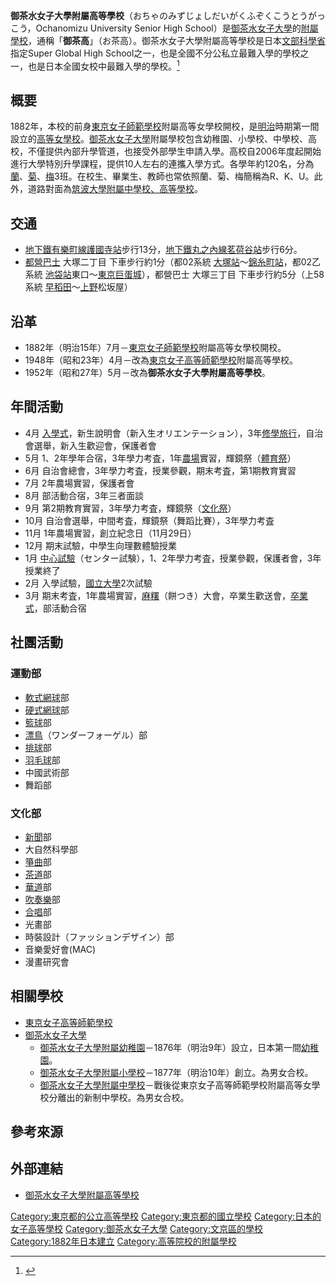 {{高中
|名稱 = 御茶水女子大學附屬高等學校
|圖像 = <!--不須使用[[File:|225px]] -->
|圖像大小 =
|圖像說明 =
|外文名稱 = お茶の水女子大学附属高等学校
|校訓 =
|理念 =
|建校 = 1882年
|閉校 =
|復校 =
|校慶日 =
|類型 = 國立學校
|共學或別學 = [[單性別教育|女校]]
|宗教 =
|課程 = 全日制課程
|單位制或學年制= 學年制
|學科 = 普通科
|學期 =
|年級 =
|班級 = 3
|創立者 =
|黨委書記 =
|校長 =
|副校長 =
|教師 =
|職工 =
|學生 =
|面積 =
|建築面積 =
|舊校名 =東京女子師範學校附屬高等女學校<br />東京女子高等師範學校附屬高等女學校<br />東京女子高等師範學校附屬高等學校
|free_label = 
|free_text =
|free_label2 = 高校代碼
|free_text2 = 13004E
|體育項目 =
|校色 =
|刊物 =
|吉祥物 =
|隸屬 =[[御茶水女子大學|御茶水女子大學]]
|學區 =
|地址 = [[東京都|東京都]][[文京區|文京區]][[大塚_(文京區)|大塚]]二丁目1番1號
|座標 ={{coord|35|43|10.2|N|139|43|58|E|display=inline, title}}
|郵編 = 112-8610
|電話 =
|網站 = {{URL|http://www.fk.ocha.ac.jp/index.html|御茶水女子大學附屬高等學校}}
|標誌 = <!--必須使用[[File:|225px]] -->
|腳註 =
}}
'''御茶水女子大學附屬高等學校'''（おちゃのみずじょしだいがくふぞくこうとうがっこう，Ochanomizu University Senior High School）是[[御茶水女子大學|御茶水女子大學]]的[[附屬學校|附屬學校]]，通稱「'''御茶高'''」（お茶高）。御茶水女子大學附屬高等學校是日本[[文部科學省|文部科學省]]指定Super Global High School之一，也是全國不分公私立最難入學的學校之一，也是日本全國女校中最難入學的學校。<ref>{{cite web|url=https://www.minkou.jp/hischool/ranking/deviation/|title=高校ランキング|website=みんなの高校情報|language=ja|publisher=株式会社 イトクロ|location=東京|access-date=2017-02-16|archive-date=2022-06-06|archive-url=https://web.archive.org/web/20220606042723/https://www.minkou.jp/hischool/ranking/deviation/}}</ref>

== 概要 ==
1882年，本校的前身[[東京女子高等師範學校|東京女子師範學校]]附屬高等女學校開校，是[[明治|明治]]時期第一間設立的[[舊制高等女學校_(日本)|高等女學校]]。[[御茶水女子大學|御茶水女子大學]]附屬學校包含幼稚園、小學校、中學校、高校，不僅提供內部升學管道，也接受外部學生申請入學。高校自2006年度起開始進行大學特別升學課程，提供10人左右的連攜入學方式。各學年約120名，分為[[蘭|蘭]]、[[菊|菊]]、[[梅|梅]]3班。在校生、畢業生、教師也常依照蘭、菊、梅簡稱為R、K、U。此外，道路對面為[[筑波大學附屬中學校、高等學校|筑波大學附屬中學校、高等學校]]。

== 交通 ==
*[[東京地下鐵有樂町線|地下鐵有樂町線]][[護國寺站|護國寺站]]步行13分，[[東京地下鐵丸之內線|地下鐵丸之內線]][[茗荷谷站|茗荷谷站]]步行6分。
*[[都營巴士|都營巴士]] 大塚二丁目 下車步行約1分（都02系統 [[大塚站|大塚站]]～[[錦糸町站|錦糸町站]]，都02乙系統 [[池袋站|池袋站]]東口～[[東京巨蛋城|東京巨蛋城]]），都營巴士 大塚三丁目 下車步行約5分（上58系統 [[早稻田|早稻田]]～[[上野|上野]]松坂屋）

== 沿革 ==
*1882年（明治15年）7月－[[東京女子高等師範學校|東京女子師範學校]]附屬高等女學校開校。
*1948年（昭和23年）4月－改為[[東京女子高等師範學校|東京女子高等師範學校]]附屬高等學校。
*1952年（昭和27年）5月－改為'''御茶水女子大學附屬高等學校'''。

== 年間活動 ==
*4月 [[入學式|入學式]]，新生說明會（新入生オリエンテーション），3年[[修學旅行|修學旅行]]，自治會選舉，新入生歡迎會，保護者會
*5月 1、2年學年合宿，3年學力考査，1年[[農場|農場]]實習，輝鏡祭（[[運動會|體育祭]]）
*6月 自治會總會，3年學力考査，授業參觀，期末考査，第1期教育實習
*7月 2年農場實習，保護者會
*8月 部活動合宿，3年三者面談
*9月 第2期教育實習，3年學力考査，輝鏡祭（[[文化祭|文化祭]]）
*10月 自治會選舉，中間考査，輝鏡祭（舞蹈比賽），3年學力考査
*11月 1年農場實習，創立紀念日（11月29日）
*12月 期末試驗，中學生向理數體驗授業
*1月 [[中心試驗|中心試驗]]（センター試験），1、2年學力考査，授業參觀，保護者會，3年授業終了
*2月 入學試驗，[[國立大學|國立大學]]2次試驗
*3月 期末考査，1年農場實習，[[麻糬|麻糬]]（餅つき）大會，卒業生歡送會，[[卒業式|卒業式]]，部活動合宿

== 社團活動 ==
=== 運動部 ===
*[[軟式網球|軟式網球]]部
*[[網球|硬式網球]]部
*[[籃球|籃球]]部
*[[漂鳥運動|漂鳥]]（ワンダーフォーゲル）部
*[[排球|排球]]部
*[[羽毛球|羽毛球]]部
*中國武術部
*舞蹈部

=== 文化部 ===
*[[新聞|新聞]]部
*大自然科學部
*[[日本箏|箏曲]]部
*[[茶道|茶道]]部
*[[華道|華道]]部
*[[吹奏樂|吹奏樂]]部
*[[合唱|合唱]]部
*光畫部
*時裝設計（ファッションデザイン）部
*音樂愛好會(MAC)
*漫畫研究會

== 相關學校 ==
*[[東京女子高等師範學校|東京女子高等師範學校]]
*[[御茶水女子大學|御茶水女子大學]]
** [[御茶水女子大學附屬幼稚園|御茶水女子大學附屬幼稚園]]－1876年（明治9年）設立，日本第一間[[幼稚園|幼稚園]]。
** [[御茶水女子大學附屬小學校|御茶水女子大學附屬小學校]]－1877年（明治10年）創立。為男女合校。
** [[御茶水女子大學附屬中學校|御茶水女子大學附屬中學校]]－戰後從東京女子高等師範學校附屬高等女學校分離出的新制中學校。為男女合校。
==參考來源==
{{reflist}}

== 外部連結 ==
*[http://www.fk.ocha.ac.jp/index.html 御茶水女子大學附屬高等學校] {{Wayback|url=http://www.fk.ocha.ac.jp/index.html |date=20160308220159 }}

{{authority control}}
{{DEFAULTSORT:Ochanomizu Daigaku Fuzoku}}
[[Category:東京都的公立高等學校|Category:東京都的公立高等學校]]
[[Category:東京都的國立學校|Category:東京都的國立學校]]
[[Category:日本的女子高等學校|Category:日本的女子高等學校]]
[[Category:御茶水女子大學|Category:御茶水女子大學]]
[[Category:文京區的學校|Category:文京區的學校]]
[[Category:1882年日本建立|Category:1882年日本建立]]
[[Category:高等院校的附屬學校|Category:高等院校的附屬學校]]
